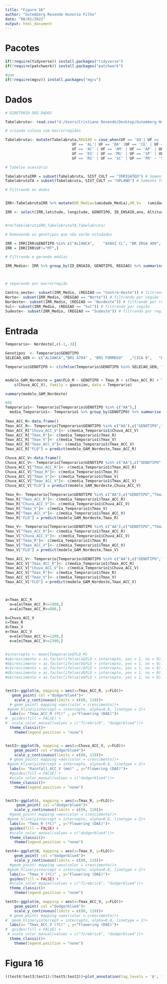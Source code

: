 ```yaml
---
title: "Figura 16"
author: "Gutemberg Resende Honorio Filho"
date: "08/01/2022"
output: html_document
---
```

# Pacotes

```r

if(!require(tidyverse)) install.packages("tidyverse")
if(!require(patchwork)) install.packages("patchwork")

#gam
if(!require(mgcv)) install.packages("mgcv")
```


# Dados


```r


# DIRETÓRIO DOS DADOS 

Tabelabruta<- read.csv("d:/Users/Cristiane Resende/Desktop/Gutemberg Honorio/Mestrado/Repositorio_4/Analise_e_modelagem_Arroz/Merge_1980_2018.csv", header = TRUE, sep = ",", stringsAsFactors = FALSE) # tabela com os dados originais

# criando coluna com macrorregiões

Tabelabruta<- mutate(Tabelabruta,REGIAO = case_when(UF == 'GO'| UF == 'DF' |UF == 'MS' | UF == 'MT' ~ 'Centro-Oeste',
                              UF == 'AL'| UF == 'BA' |UF == 'CE' | UF == 'MA' | UF == 'PB' | UF == 'PE' | UF == 'PI' | UF == 'RN' | UF == 'SE' ~ 'Nordeste',
                              UF == 'AC' | UF == 'AM' | UF == 'AP' | UF == 'PA' | UF == 'RO' | UF == 'RR' | UF == 'TO' ~ 'Norte',
                              UF == 'ES' | UF == 'MG' | UF == 'SP' | UF == 'RJ' ~ 'Sudeste',
                              UF == 'RS' | UF == 'SC' | UF == 'PR' ~ 'Sul'))

# Tabelas acessório

TabelabrutaIRR = subset(Tabelabruta, SIST_CULT == "IRRIGATED") # Somente Irrigado
TabelabrutaTA = subset(Tabelabruta, SIST_CULT == "UPLAND") # Somente Terras altas

# Filtrando os dados


IRR<-TabelabrutaIRR %>% mutate(UR_Media=(umidade_Media),UR_V=	(umidade_V), UR_fld_m=	(umidade_fld_m),	UR_R=	(umidade_R), Graus_dia_ciclo=(graus_dia_ciclo), Graus_dia_FLO=(graus_dia_FLO+graus_dia_IP))

IRR <- select(IRR,latitude, longitude, GENOTIPO, ID_ENSAIO,ano, Altitude, REGIAO, UF, FLO_E, Tmax_Maxima ,Tmax_fld_m ,	Tmax_R,	Tmax_ACC_R, Tmax_Minima,	Tmax_Media,Tmax_V ,Tmax_ACC_V,	Tmin_Maxima,Tmin_Minima ,	Tmin_Media ,	Tmin_V ,	Tmin_ACC_V , Tmin_fld_m ,	Tmin_R,	Tmin_ACC_R , Chuva_ACC ,	Chuva_ACC_V, Chuva_ACC_R, Rad_ACC_R ,	Rad_ACC ,	Rad_ACC_V, UR_Media, UR_V, UR_fld_m,	UR_R, Graus_dia_ciclo, Graus_dia_FLO, ano)


#rm(TabelabrutaIRR,TabelabrutaTA,Tabelabruta)

# Removendo os genótipos que não serão estudados

IRR = IRR[IRR$GENOTIPO %in% c("ALIANCA",	"AVAXI CL",	"BR IRGA 409",	"BR IRGA 410",	"BR IRGA 412",	"BR IRGA 414",	"BRS 7 TAIM",	"BRS A701 CL",	"BRS A702 CL",	"BRS A704",	"BRS ALVORADA",	"BRS BIGUA",	"BRS CATIANA",	"BRS CIRAD 302",	"BRS FORMOSO",	"BRS FRONTEIRA",	"BRS GUARA",	"BRS JABURU",	"BRS JACANA",	"BRS PAMPA",	"BRS PAMPEIRA",	"BRS PELOTA",	"BRS QUERENCIA",	"BRS SINUELO CL",	"BRS TROPICAL",	"BRSMG RUBELITA",	"CICA 8",	"CT8452",	"DIAMANTE",	"EEA34",	"EMPASC 101",	"EMPASC 102",	"EPAGRI 108",	"EPAGRI 109",	"EPAGRI97-01",	"EPAGRI97-05",	"EPAGRI97-06",	"H6",	"H7 CL",	"IAC1289",	"IAC1298",	"IAC1299",	"IAC1307",	"IAC1311",	"IAPAR 58",	"IRGA 417",	"IRGA 422 CL",	"IRGA 424",	"IRGA 424 RI",	"IRGA 425",	"IRGA 426",	"IRGA 427",	"IRGA 428",	"IRGA 429",	"IRGA 430",	"IRGA97-05",	"IRGA97-10",	"IRGA97-11",	"IRGA97-28",	"JAVAE",	"JEQUITIBA",	"MARAJO",	"METICA 1",	"MOXOTO",	"OUROMINAS",	"PR267",	"PR268",	"PR306",	"PR331",	"PR349",	"PR380",	"PR498",	"PR631",	"PR67",	"PUITA INTA CL",	"RORAIMA",	"SAO FRANCISCO",	"SC138",	"SC173",	"SC237",	"SC240",	"SC250",	"SCS 112",	"SCS 114 ANDOSAN",	"SCS 116 SATORU",	"SCS 121 CL",	"SCSBRS 111",	"SCSBRS 113 TIO TAKA",	"SCSBRS PIRACEMA",	"SG11551",	"URUCUI"),]
IRR = IRR[IRR$UF!="MT",]

# Filtrando e gerando médias

IRR_Medio<- IRR %>% group_by(ID_ENSAIO, GENOTIPO, REGIAO) %>% summarise(  FLO_M= mean(FLO_E),  latitude= mean(latitude), longitude = mean(longitude), Altitude = mean(Altitude), Tmax_Maxima = mean(Tmax_Maxima) ,Tmax_fld_m = mean(Tmax_fld_m ),	Tmax_R= mean( Tmax_R),	Tmax_ACC_R= mean(Tmax_ACC_R ), Tmax_Minima= mean(Tmax_Minima ),	Tmax_Media= mean( Tmax_Media),Tmax_V = mean(Tmax_V ),Tmax_ACC_V= mean(Tmax_ACC_V ),	Tmin_Maxima= mean(Tmin_Maxima ),Tmin_Minima = mean(Tmin_Minima ),	Tmin_Media = mean(Tmin_Media ),	Tmin_V = mean(Tmin_V ),	Tmin_ACC_V = mean(Tmin_ACC_V ), Tmin_fld_m = mean( Tmin_fld_m),	Tmin_R= mean(Tmin_R ),	Tmin_ACC_R = mean(Tmin_ACC_R ), Chuva_ACC = mean(Chuva_ACC ),	Chuva_ACC_V= mean(Chuva_ACC_V ), Chuva_ACC_R= mean(Chuva_ACC_R ), Rad_ACC_R = mean(Rad_ACC_R ),	Rad_ACC = mean(Rad_ACC ),	Rad_ACC_V= mean(Rad_ACC_V ), UR_Media= mean( UR_Media), UR_V= mean( UR_V), UR_fld_m= mean(UR_fld_m ),	UR_R= mean(UR_R ), Graus_dia_ciclo= mean(Graus_dia_ciclo ), Graus_dia_FLO= mean(Graus_dia_FLO ))



# separando por macrorregião

Centro_oeste<- subset(IRR_Medio, (REGIAO == "Centro-Oeste")) # filtrando por região
Norte<- subset(IRR_Medio, (REGIAO == "Norte")) # filtrando por região
Nordeste<- subset(IRR_Medio, (REGIAO == "Nordeste")) # filtrando por região
Sul<- subset(IRR_Medio, (REGIAO == "Sul")) # filtrando por região
Sudeste<- subset(IRR_Medio, (REGIAO == "Sudeste")) # filtrando por região

```


# Entrada

```r
Temporario<- Nordeste[,c(-1,-3)]

Genotipos  <- Temporario$GENOTIPO
SELECAO_GEN <- c("ALIANCA","BRS A704" , "BRS FORMOSO"   ,"CICA 8",   "EMPASC 101",   "EPAGRI 108",   "EPAGRI 109",   "MOXOTO",   "PR268",   "SCS 114 ANDOSAN", "BRS GUARA", "BRS JABURU", "BRSMG RUBELITA","SCS 116 SATORU","SCS 121 CL","SCSBRS 113 TIO TAKA", "BRS ALVORADA","BRS CATIANA","IAC1298","PR267", "IAC1299", "OUROMINAS")

Temporario$GENOTIPO <- c(ifelse(Temporario$GENOTIPO %in% SELECAO_GEN, "AA" , Genotipos))


modelo_GAM_Nordeste = gam(FLO_M ~ GENOTIPO + Tmax_R + s(Tmax_ACC_R) + Tmax_V + Tmax_ACC_V + 
    s(Chuva_ACC_V), family = gaussian, data = Temporario)

summary(modelo_GAM_Nordeste)
```

```r
#AA
Temporario1<- Temporario[Temporario$GENOTIPO %in% c("AA"),]
  media_Temporario1<- Temporario1 %>% group_by(GENOTIPO) %>% summarise(Tmax_ACC_R = mean(Tmax_ACC_R), Chuva_ACC_V = mean(Chuva_ACC_V),      Tmax_R  = mean(Tmax_R),    Tmax_V  = mean(Tmax_V),  Tmax_ACC_V = mean(Tmax_ACC_V))
  
Tmax_ACC_R<-data.frame()
Tmax_ACC_R<- Temporario[Temporario$GENOTIPO %in% c("AA"),c("GENOTIPO","Tmax_ACC_R", "Chuva_ACC_V" ,      "Tmax_R" , "Tmax_V"  ,  "Tmax_ACC_V" )]
Tmax_ACC_R["Chuva_ACC_V"]<- c(media_Temporario1$Chuva_ACC_V)
Tmax_ACC_R["Tmax_R"]<- c(media_Temporario1$Tmax_R)
Tmax_ACC_R["Tmax_V"]<- c(media_Temporario1$Tmax_V)
Tmax_ACC_R["Tmax_ACC_V"]<- c(media_Temporario1$Tmax_ACC_V)
Tmax_ACC_R["FLO"] = predict(modelo_GAM_Nordeste,Tmax_ACC_R)

Chuva_ACC_V<-data.frame()
Chuva_ACC_V<- Temporario[Temporario$GENOTIPO %in% c("AA"),c("GENOTIPO","Tmax_ACC_R", "Chuva_ACC_V" ,      "Tmax_R" , "Tmax_V"  ,  "Tmax_ACC_V" )]
Chuva_ACC_V["Tmax_ACC_R"]<- c(media_Temporario1$Tmax_ACC_R)
Chuva_ACC_V["Tmax_R"]<- c(media_Temporario1$Tmax_R)
Chuva_ACC_V["Tmax_V"]<- c(media_Temporario1$Tmax_V)
Chuva_ACC_V["Tmax_ACC_V"]<- c(media_Temporario1$Tmax_ACC_V)
Chuva_ACC_V["FLO"] = predict(modelo_GAM_Nordeste,Chuva_ACC_V)

Tmax_R<- Temporario[Temporario$GENOTIPO %in% c("AA"),c("GENOTIPO","Tmax_ACC_R", "Chuva_ACC_V" ,      "Tmax_R" , "Tmax_V"  ,  "Tmax_ACC_V" )]
Tmax_R["Tmax_ACC_R"]<- c(media_Temporario1$Tmax_ACC_R)
Tmax_R["Chuva_ACC_V"]<- c(media_Temporario1$Chuva_ACC_V)
Tmax_R["Tmax_V"]<- c(media_Temporario1$Tmax_V)
Tmax_R["Tmax_ACC_V"]<- c(media_Temporario1$Tmax_ACC_V)
Tmax_R["FLO"] = predict(modelo_GAM_Nordeste,Tmax_R)

Tmax_V<- Temporario[Temporario$GENOTIPO %in% c("AA"),c("GENOTIPO","Tmax_ACC_R", "Chuva_ACC_V" ,      "Tmax_R" , "Tmax_V"  ,  "Tmax_ACC_V" )]
Tmax_V["Tmax_ACC_R"]<- c(media_Temporario1$Tmax_ACC_R)
Tmax_V["Chuva_ACC_V"]<- c(media_Temporario1$Chuva_ACC_V)
Tmax_V["Tmax_R"]<- c(media_Temporario1$Tmax_R)
Tmax_V["Tmax_ACC_V"]<- c(media_Temporario1$Tmax_ACC_V)
Tmax_V["FLO"] = predict(modelo_GAM_Nordeste,Tmax_V)

Tmax_ACC_V<- Temporario[Temporario$GENOTIPO %in% c("AA"),c("GENOTIPO","Tmax_ACC_R", "Chuva_ACC_V" ,      "Tmax_R" , "Tmax_V"  ,  "Tmax_ACC_V" )]
Tmax_ACC_V["Tmax_ACC_R"]<- c(media_Temporario1$Tmax_ACC_R)
Tmax_ACC_V["Chuva_ACC_V"]<- c(media_Temporario1$Chuva_ACC_V)
Tmax_ACC_V["Tmax_R"]<- c(media_Temporario1$Tmax_R)
Tmax_ACC_V["Tmax_V"]<- c(media_Temporario1$Tmax_V)
Tmax_ACC_V["FLO"] = predict(modelo_GAM_Nordeste,Tmax_ACC_V)



a=Tmax_ACC_R
  a=a[a$Tmax_ACC_R<=1800,]
  a=a[a$Tmax_ACC_R>=800,]

b=Chuva_ACC_V
c=Tmax_R
d=Tmax_V
e=Tmax_ACC_V
  e=e[e$Tmax_ACC_V>=1200,]
  e=e[e$Tmax_ACC_V<=2300,]


#intercepto <- mean(Temporario$FLO_M)
#a$crescimento = as.factor(ifelse(a$FLO > intercepto, yes = 1, no = 0))
#b$crescimento = as.factor(ifelse(b$FLO > intercepto, yes = 1, no = 0))
#c$crescimento = as.factor(ifelse(c$FLO > intercepto, yes = 1, no = 0))
#d$crescimento = as.factor(ifelse(d$FLO > intercepto, yes = 1, no = 0))
#e$crescimento = as.factor(ifelse(e$FLO > intercepto, yes = 1, no = 0))


test1<-ggplot(a, mapping = aes(x=Tmax_ACC_R, y=FLO))+
   geom_point( col ="dodgerblue4")+
    scale_y_continuous(limits = c(80, 110))+
  # geom_point( mapping =aes(color = crescimento))+
 #geom_hline(yintercept = intercepto, alpha=0.8, linetype = 2)+
  labs(x= "Tmax_ACC_R (ºC)" , y="Flowering (DAE)")+
#  guides(fill = FALSE) +
#  scale_color_manual(values = c("firebrick", "dodgerblue4"))+
  theme_classic()+
    theme(legend.position = "none")


test2<-ggplot(b, mapping = aes(x=Chuva_ACC_V, y=FLO))+
    geom_point( col ="dodgerblue4")+
    scale_y_continuous(limits = c(80, 110))+
  # geom_point( mapping =aes(color = crescimento))+
 #geom_hline(yintercept = intercepto, alpha=0.8, linetype = 2)+
  labs(x= "Rainfall_ACC_V (mm)" , y="Flowering (DAE)")+
  #guides(fill = FALSE) +
  #scale_color_manual(values = c("dodgerblue4"))+
  theme_classic()+
    theme(legend.position = "none")


test3<-ggplot(c, mapping = aes(x=Tmax_R, y=FLO))+
     geom_point( col ="dodgerblue4")+
    scale_y_continuous(limits = c(80, 110))+
  #geom_point( mapping =aes(color = crescimento))+
 #geom_hline(yintercept = intercepto, alpha=0.8, linetype = 2)+
  labs(x= "Tmax_R (ºC)" , y="Flowering (DAE)")+
  guides(fill = FALSE) +
  #scale_color_manual(values = c("dodgerblue4"))+
  theme_classic()+
    theme(legend.position = "none")

test4<-ggplot(d, mapping = aes(x=Tmax_V, y=FLO))+
    geom_point( col ="dodgerblue4")+
    scale_y_continuous(limits = c(80, 110))+
  #geom_point( mapping =aes(color = crescimento))+
 #geom_hline(yintercept = intercepto, alpha=0.8, linetype = 2)+
  labs(x= "Tmax_V (ºC)" , y="Flowering (DAE)")+
  guides(fill = FALSE) +
  #scale_color_manual(values = c("firebrick", "dodgerblue4"))+
  theme_classic()+
    theme(legend.position = "none")

test5<-ggplot(e, mapping = aes(x=Tmax_ACC_V, y=FLO))+
    geom_point( col ="dodgerblue4")+
    scale_y_continuous(limits = c(80, 110))+
  # geom_point( mapping =aes(color = crescimento))+
#  geom_hline(yintercept = intercepto, alpha=0.8, linetype = 2)+
  labs(x= "Tmax_ACC_V (ºC)" , y="Flowering (DAE)")+
#  guides(fill = FALSE) +
 # scale_color_manual(values = c("firebrick", "dodgerblue4"))+
  theme_classic()+
    theme(legend.position = "none")
```

# Figura 16
```r
((test4|test3|test1)/(test5|test2))+plot_annotation(tag_levels = 'A', tag_prefix = '(', tag_suffix = ')')

```